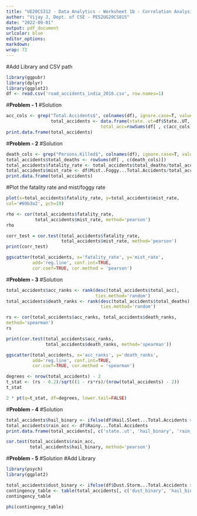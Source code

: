 ```yaml
---
title: "UE20CS312 - Data Analytics - Worksheet 1b - Correlation Analysis"
author: "Vijay J, Dept. of CSE - PES2UG20CS815"
date: "2022-09-01"
output: pdf_document
urlcolor: blue
editor_options:
markdown:
wrap: 72
---
```



#Add Library and CSV path

```r
library(ggpubr)
library(dplyr)
library(ggplot2)
df <- read.csv('road_accidents_india_2016.csv', row.names=1)
```

#**Problem - 1**
#Solution
```r
acc_cols <- grep("Total.Accidents$", colnames(df), ignore.case=T, value=TRUE)
                 total_accidents <- data.frame(state..ut=df$State..UT,
                                    total_acc=rowSums(df[ , c(acc_cols)], na.rm=TRUE))
print.data.frame(total_accidents)
```

#**Problem - 2**
#Solution
```r
death_cols <- grep("Persons.Killed$", colnames(df), ignore.case=T, value=TRUE)
total_accidents$total_deaths <- rowSums(df[ , c(death_cols)])
total_accidents$fatality_rate <- total_accidents$total_deaths/total_accidents$total_acc
total_accidents$mist_rate <- df$Mist..Foggy...Total.Accidents/total_accidents$total_acc
print.data.frame(total_accidents)
```

#Plot the fatality rate and mist/foggy rate
```r
plot(x=total_accidents$fatality_rate, y=total_accidents$mist_rate,
col='#69b3a2', pch=19)
```

```r
rho <- cor(total_accidents$fatality_rate,
           total_accidents$mist_rate, method='pearson')
rho
```

```r
corr_test = cor.test(total_accidents$fatality_rate,
                     total_accidents$mist_rate, method='pearson')
print(corr_test)
```

```r
ggscatter(total_accidents, x='fatality_rate', y='mist_rate',
          add='reg.line', conf.int=TRUE,
          cor.coef=TRUE, cor.method = 'pearson')
```

#**Problem - 3**
#Solution
```r
total_accidents$acc_ranks <- rank(desc(total_accidents$total_acc),
                                  ties.method='random')
total_accidents$death_ranks <- rank(desc(total_accidents$total_deaths),
                                    ties.method='random')
```

```r
rs <- cor(total_accidents$acc_ranks, total_accidents$death_ranks,
method='spearman')
rs
```

```r
print(cor.test(total_accidents$acc_ranks,
               total_accidents$death_ranks, method='spearman'))
```

```r
ggscatter(total_accidents, x='acc_ranks', y='death_ranks',
          add='reg.line', conf.int=TRUE,
          cor.coef=TRUE, cor.method = 'spearman')
```

```r
degrees <- nrow(total_accidents) - 2
t_stat <- (rs - 0.2)/sqrt((1 - rs*rs)/(nrow(total_accidents) - 2))
t_stat
```

```r
2 * pt(q=t_stat, df=degrees, lower.tail=FALSE)
```

#**Problem - 4**
#Solution
```r
total_accidents$hail_binary <- ifelse(df$Hail.Sleet...Total.Accidents > 0, 1, 0)
total_accidents$rain_acc <- df$Rainy...Total.Accidents
print.data.frame(total_accidents[, c('state..ut', 'hail_binary', 'rain_acc')])
```

```r
cor.test(total_accidents$rain_acc,
         total_accidents$hail_binary, method='pearson')
```

#**Problem - 5**
#Solution
#Add Library
```r
library(psych)
library(ggplot2)
```

```r
total_accidents$dust_binary <- ifelse(df$Dust.Storm...Total.Accidents > 0, 1, 0)
contingency_table <- table(total_accidents[, c('dust_binary', 'hail_binary')])
contingency_table
```

```r
phi(contingency_table)
```

